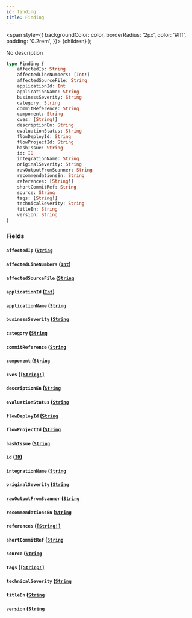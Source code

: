 ```yaml
---
id: finding
title: Finding
---
```


<span
style={{
      backgroundColor: color,
      borderRadius: '2px',
      color: '#fff',
      padding: '0.2rem',
    }}>
{children}
</span>
);

No description

```graphql
type Finding {
    affectedIp: String
    affectedLineNumbers: [Int!]
    affectedSourceFile: String
    applicationId: Int
    applicationName: String
    businessSeverity: String
    category: String
    commitReference: String
    component: String
    cves: [String!]
    descriptionEn: String
    evaluationStatus: String
    flowDeployId: String
    flowProjectId: String
    hashIssue: String
    id: ID
    integrationName: String
    originalSeverity: String
    rawOutputFromScanner: String
    recommendationsEn: String
    references: [String!]
    shortCommitRef: String
    source: String
    tags: [String!]
    technicalSeverity: String
    titleEn: String
    version: String
}
```
### Fields

#### `affectedIp` ([`String`](/api/scalars/string)

#### `affectedLineNumbers` ([`Int`](/api/scalars/int))

#### `affectedSourceFile` ([`String`](/api/scalars/string)

#### `applicationId` ([`Int`](/api/scalars/int))

#### `applicationName` ([`String`](/api/scalars/string)

#### `businessSeverity` ([`String`](/api/scalars/string)

#### `category` ([`String`](/api/scalars/string)

#### `commitReference` ([`String`](/api/scalars/string)

#### `component` ([`String`](/api/scalars/string)

#### `cves` ([`[String!]`](/api/scalars/string)

#### `descriptionEn` ([`String`](/api/scalars/string)

#### `evaluationStatus` ([`String`](/api/scalars/string)

#### `flowDeployId` ([`String`](/api/scalars/string)

#### `flowProjectId` ([`String`](/api/scalars/string)

#### `hashIssue` ([`String`](/api/scalars/string)

#### `id` ([`ID`](/api/scalars/id))

#### `integrationName` ([`String`](/api/scalars/string)

#### `originalSeverity` ([`String`](/api/scalars/string)

#### `rawOutputFromScanner` ([`String`](/api/scalars/string)

#### `recommendationsEn` ([`String`](/api/scalars/string)

#### `references` ([`[String!]`](/api/scalars/string)

#### `shortCommitRef` ([`String`](/api/scalars/string)

#### `source` ([`String`](/api/scalars/string)

#### `tags` ([`[String!]`](/api/scalars/string)

#### `technicalSeverity` ([`String`](/api/scalars/string)

#### `titleEn` ([`String`](/api/scalars/string)

#### `version` ([`String`](/api/scalars/string)
